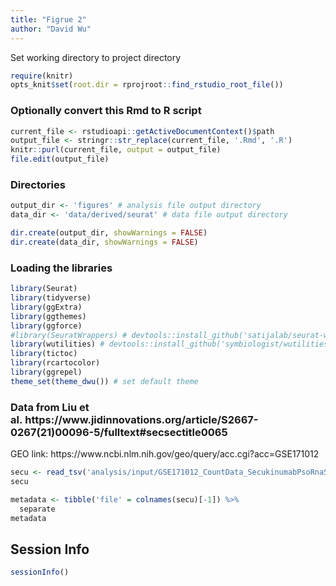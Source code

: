```yaml
---
title: "Figrue 2"
author: "David Wu"
---
```


Set working directory to project directory
```r
require(knitr)
opts_knit$set(root.dir = rprojroot::find_rstudio_root_file())
```

### Optionally convert this Rmd to R script 
```r
current_file <- rstudioapi::getActiveDocumentContext()$path
output_file <- stringr::str_replace(current_file, '.Rmd', '.R')
knitr::purl(current_file, output = output_file)
file.edit(output_file)
```

### Directories
```r
output_dir <- 'figures' # analysis file output directory
data_dir <- 'data/derived/seurat' # data file output directory

dir.create(output_dir, showWarnings = FALSE)
dir.create(data_dir, showWarnings = FALSE)
```

### Loading the libraries
```r
library(Seurat) 
library(tidyverse)
library(ggExtra)
library(ggthemes)
library(ggforce)
#library(SeuratWrappers) # devtools::install_github('satijalab/seurat-wrappers')
library(wutilities) # devtools::install_github('symbiologist/wutilities')
library(tictoc)
library(rcartocolor)
library(ggrepel)
theme_set(theme_dwu()) # set default theme

```

### Data from Liu et al. https://www.jidinnovations.org/article/S2667-0267(21)00096-5/fulltext#secsectitle0065
GEO link: https://www.ncbi.nlm.nih.gov/geo/query/acc.cgi?acc=GSE171012
```r
secu <- read_tsv('analysis/input/GSE171012_CountData_SecukinumabPsoRnaSeq_20210324.tsv.gz')
secu
```

```r
metadata <- tibble('file' = colnames(secu)[-1]) %>% 
  separate
metadata
```

## Session Info
```r
sessionInfo()
```



